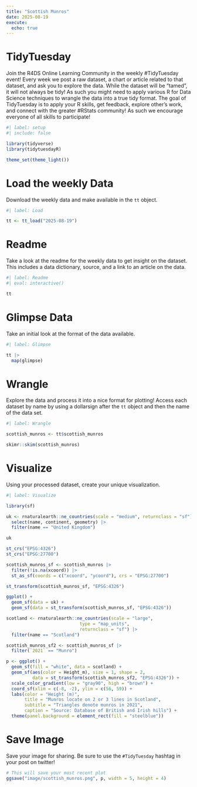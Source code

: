 ```yaml
---
title: "Scottish Munros"
date: 2025-08-19
execute: 
  echo: true
---
```


# TidyTuesday

Join the R4DS Online Learning Community in the weekly #TidyTuesday event!
Every week we post a raw dataset, a chart or article related to that dataset, and ask you to explore the data.
While the dataset will be “tamed”, it will not always be tidy! As such you might need to apply various R for Data Science techniques to wrangle the data into a true tidy format.
The goal of TidyTuesday is to apply your R skills, get feedback, explore other’s work, and connect with the greater #RStats community!
As such we encourage everyone of all skills to participate!

```r
#| label: setup
#| include: false

library(tidyverse)
library(tidytuesdayR)

theme_set(theme_light())
```

# Load the weekly Data

Download the weekly data and make available in the `tt` object.

```r
#| label: Load

tt <- tt_load("2025-08-19")

```

# Readme

Take a look at the readme for the weekly data to get insight on the dataset.
This includes a data dictionary, source, and a link to an article on the data.

```r
#| label: Readme
#| eval: interactive()

tt

```

# Glimpse Data

Take an initial look at the format of the data available.

```r
#| label: Glimpse

tt |> 
  map(glimpse)
```

# Wrangle

Explore the data and process it into a nice format for plotting! Access each dataset by name by using a dollarsign after the `tt` object and then the name of the data set.

```r
#| label: Wrangle

scottish_munros <- tt$scottish_munros
```

```r
skimr::skim(scottish_munros)
```

# Visualize

Using your processed dataset, create your unique visualization.

```r
#| label: Visualize

library(sf)

uk <- rnaturalearth::ne_countries(scale = "medium", returnclass = "sf") |> 
  select(name, continent, geometry) |> 
  filter(name == "United Kingdom")

uk

st_crs("EPSG:4326")
st_crs("EPSG:27700")

scottish_munros_sf <- scottish_munros |> 
  filter(!is.na(xcoord)) |> 
  st_as_sf(coords = c("xcoord", "ycoord"), crs = "EPSG:27700")

st_transform(scottish_munros_sf, "EPSG:4326")

ggplot() +  
  geom_sf(data = uk) +
  geom_sf(data = st_transform(scottish_munros_sf, "EPSG:4326"))

scotland <- rnaturalearth::ne_countries(scale = "large", 
                            type = "map_units",
                            returnclass = "sf") |> 
  filter(name == "Scotland")

scottish_munros_sf2 <- scottish_munros_sf |> 
  filter(`2021` == "Munro")

p <- ggplot() +  
  geom_sf(fill = "white", data = scotland) +
  geom_sf(aes(color = Height_m), size = 1, shape = 2,
          data = st_transform(scottish_munros_sf2, "EPSG:4326")) +
  scale_color_gradient(low = "gray90", high = "brown") +
  coord_sf(xlim = c(-8, -2), ylim = c(56, 59)) +
  labs(color = "Height (m)",
       title = "Munros locate on 2 or 3 lines in Scotland",
       subtitle = "Triangles denote munros in 2021",
       caption = "Source: Database of British and Irish hills") +
  theme(panel.background = element_rect(fill = "steelblue"))

```

# Save Image

Save your image for sharing. Be sure to use the `#TidyTuesday` hashtag in your post on twitter! 

```r

# This will save your most recent plot
ggsave("image/scottish_munros.png", p, width = 5, height = 4)
```

